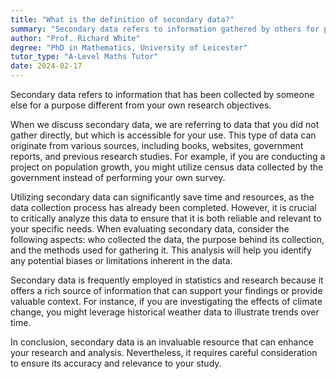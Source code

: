 ```yaml
---
title: "What is the definition of secondary data?"
summary: "Secondary data refers to information gathered by others for purposes unrelated to the current research, providing valuable insights without the need for original data collection."
author: "Prof. Richard White"
degree: "PhD in Mathematics, University of Leicester"
tutor_type: "A-Level Maths Tutor"
date: 2024-02-17
---
```


Secondary data refers to information that has been collected by someone else for a purpose different from your own research objectives.

When we discuss secondary data, we are referring to data that you did not gather directly, but which is accessible for your use. This type of data can originate from various sources, including books, websites, government reports, and previous research studies. For example, if you are conducting a project on population growth, you might utilize census data collected by the government instead of performing your own survey.

Utilizing secondary data can significantly save time and resources, as the data collection process has already been completed. However, it is crucial to critically analyze this data to ensure that it is both reliable and relevant to your specific needs. When evaluating secondary data, consider the following aspects: who collected the data, the purpose behind its collection, and the methods used for gathering it. This analysis will help you identify any potential biases or limitations inherent in the data.

Secondary data is frequently employed in statistics and research because it offers a rich source of information that can support your findings or provide valuable context. For instance, if you are investigating the effects of climate change, you might leverage historical weather data to illustrate trends over time.

In conclusion, secondary data is an invaluable resource that can enhance your research and analysis. Nevertheless, it requires careful consideration to ensure its accuracy and relevance to your study.
    